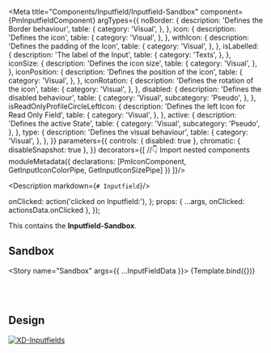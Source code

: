 
<Meta title="Components/Inputfield/Inputfield-Sandbox" component={PmInputfieldComponent} argTypes={{
  noBorder: {
    description: 'Defines the Border behaviour',
    table: {
      category: 'Visual',
    },
  },
  icon: {
    description: 'Defines the icon',
    table: {
      category: 'Visual',
    },
  },
  withIcon: {
    description: 'Defines the padding of the Icon',
    table: {
      category: 'Visual',
    },
  },
  isLabelled: {
    description: 'The label of the Input',
    table: {
      category: 'Texts',
    },
  },
  iconSize: {
    description: 'Defines the icon size',
    table: {
      category: 'Visual',
    },
  },
  iconPosition: {
    description: 'Defines the position of the icon',
    table: {
      category: 'Visual',
    },
  },
  iconRotation: {
    description: 'Defines the rotation of the icon',
    table: {
      category: 'Visual',
    },
  },
  disabled: {
    description: 'Defines the disabled behaviour',
    table: {
      category: 'Visual',
      subcategory: 'Pseudo',
    },
  },
  isReadOnlyProfileCircleLeftIcon: {
    description: 'Defines the left Icon for Read Only Field',
    table: {
      category: 'Visual',
    },
  },
  active: {
    description: 'Defines the active State',
    table: {
      category: 'Visual',
      subcategory: 'Pseudo',
    },
  },
  type: {
    description: 'Defines the visual behaviour',
    table: {
      category: 'Visual',
    },
  },
}} parameters={{
  controls: { disabled: true },
  chromatic: { disableSnapshot: true },
}} decorators={[
  //👇 Import nested components
  moduleMetadata({
    declarations: [PmIconComponent, GetInputIconColorPipe, GetInputIconSizePipe]
  })
]}/>

<Description markdown={`# Inputfield`}/>

  onClicked: action('clicked on Inputfield:'),
};
  props: {
    ...args,
    onClicked: actionsData.onClicked
  },
});

This contains the **Inputfield-Sandbox**.

## Sandbox

<Story name="Sandbox" args={{
  ...InputFieldData
}}>
  {Template.bind({})}
</Story>

<ArgsTable story="Sandbox" />

<br/><br/>

## Design

[![XD-Inputfields](https://img.shields.io/badge/-Inputfields-%235c5c5c?logo=adobexd&labelColor=450034)](https://xd.adobe.com/view/aec6f38b-76a2-4b58-b371-63fac4c7e2fe-fb95/screen/72c1fefd-68ba-4366-b329-2e8198330b0d/specs/)
